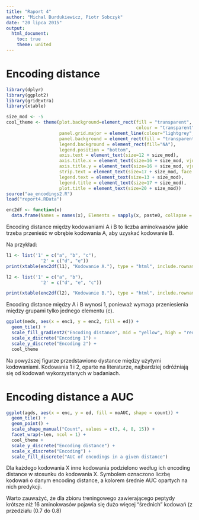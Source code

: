 ```yaml
---
title: "Raport 4"
author: "Michal Burdukiewicz, Piotr Sobczyk"
date: "20 lipca 2015"
output: 
  html_document:
    toc: true
    theme: united
---
```


# Encoding distance

```r
library(dplyr)
library(ggplot2)
library(gridExtra)
library(xtable)

size_mod <- -5
cool_theme <- theme(plot.background=element_rect(fill = "transparent",
                                                 colour = "transparent"),
                    panel.grid.major = element_line(colour="lightgrey", linetype = "dashed"),
                    panel.background = element_rect(fill = "transparent",colour = "black"),
                    legend.background = element_rect(fill="NA"),
                    legend.position = "bottom",
                    axis.text = element_text(size=12 + size_mod),
                    axis.title.x = element_text(size=16 + size_mod, vjust = -1), 
                    axis.title.y = element_text(size=16 + size_mod, vjust = 1),
                    strip.text = element_text(size=17 + size_mod, face = "bold"),
                    legend.text = element_text(size=13 + size_mod), 
                    legend.title = element_text(size=17 + size_mod),
                    plot.title = element_text(size=20 + size_mod))
source("aa_encodings2.R")
load("report4.RData")

enc2df <- function(x)
  data.frame(Names = names(x), Elements = sapply(x, paste0, collapse = ", "))


```


Encoding distance między kodowaniami A i B to liczba aminokwasów jakie trzeba przenieść w obrębie kodowania A, aby uzyskać kodowanie B.

Na przykład:

```r
l1 <- list('1' = c("a", "b", "c"),
             '2' = c("d", "e"))
print(xtable(enc2df(l1), "Kodowanie A."), type = "html", include.rownames = FALSE)

l2 <- list('1' = c("a", "b"),
             '2' = c("d", "e", "c"))

print(xtable(enc2df(l2), "Kodowanie B."), type = "html", include.rownames = FALSE)
```

Encoding distance między A i B wynosi 1, ponieważ wymaga przeniesienia między grupami tylko jednego elementu (c).


```r
ggplot(meds, aes(x = enc1, y = enc2, fill = ed)) +
  geom_tile() +
  scale_fill_gradient2("Encoding distance", mid = "yellow", high = "red") +
  scale_x_discrete("Encoding 1") +
  scale_y_discrete("Encoding 2") +
  cool_theme

```


Na powyższej figurze przedstawiono dystance między użytymi kodowaniami. Kodowania 1 i 2, oparte na literaturze, najbardziej odróżniają się od kodowań wykorzystanych w badaniach.

# Encoding distance a AUC

```r
ggplot(agds, aes(x = enc, y = ed, fill = moAUC, shape = count)) +
  geom_tile() +
  geom_point() +
  scale_shape_manual("Count", values = c(3, 4, 8, 15)) +
  facet_wrap(~len, ncol = 1) +
  cool_theme +
  scale_y_discrete("Encoding distance") + 
  scale_x_discrete("Encoding") +
  scale_fill_discrete("AUC of encodings in a given distance")

```

Dla każdego kodowania X inne kodowania podzielono według ich encoding distance w stosunku do kodowania X. Symbolem oznaczono liczbę kodowań o danym encoding distance, a kolorem średnie AUC opartych na nich predykcji.

Warto zauważyć, że dla zbioru treningowego zawierającego peptydy krótsze niż 16 aminokwasów pojawia się dużo więcej "średnich" kodowań (z przedziału (0.7 do 0.8)